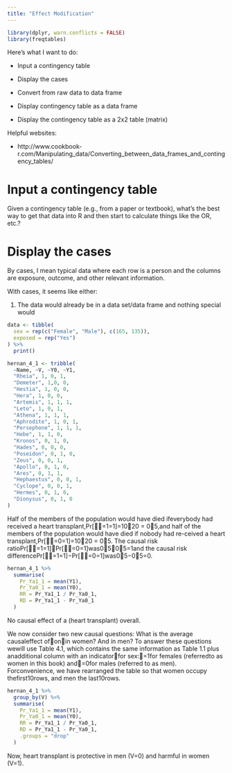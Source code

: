 ```yaml
---
title: "Effect Modification"
---
```


```r
library(dplyr, warn.conflicts = FALSE)
library(freqtables)
```

Here's what I want to do:

* Input a contingency table

* Display the cases

* Convert from raw data to data frame

* Display contingency table as a data frame

* Display the contingency table as a 2x2 table (matrix)

Helpful websites:

* http://www.cookbook-r.com/Manipulating_data/Converting_between_data_frames_and_contingency_tables/

# Input a contingency table

Given a contingency table (e.g., from a paper or textbook), what's the best way to get that data into R and then start to calculate things like the OR, etc.?



# Display the cases

By cases, I mean typical data where each row is a person and the columns are exposure, outcome, and other relevant information.

With cases, it seems like either: 

1. The data would already be in a data set/data frame and nothing special would 

```r
data <- tibble(
  sex = rep(c("Female", "Male"), c(165, 135)),
  exposed = rep("Yes")
) %>% 
  print()
```


```r
hernan_4_1 <- tribble(
  ~Name, ~V, ~Y0, ~Y1,
  "Rheia", 1, 0, 1, 
  "Demeter", 1,0, 0,
  "Hestia", 1, 0, 0,
  "Hera", 1, 0, 0,
  "Artemis", 1, 1, 1,
  "Leto", 1, 0, 1,
  "Athena", 1, 1, 1,
  "Aphrodite", 1, 0, 1,
  "Persephone", 1, 1, 1,
  "Hebe", 1, 1, 0,
  "Kronos", 0, 1, 0,
  "Hades", 0, 0, 0,
  "Poseidon", 0, 1, 0,
  "Zeus", 0, 0, 1,
  "Apollo", 0, 1, 0,
  "Ares", 0, 1, 1,
  "Hephaestus", 0, 0, 1,
  "Cyclope", 0, 0, 1,
  "Hermes", 0, 1, 0,
  "Dionysus", 0, 1, 0
)
```

Half of the members of the population would have died ifeverybody had received a heart transplant,Pr[=1=1]=1020 = 05,and half of the members of the population would have died if nobody had re-ceived a heart transplant,Pr[=0=1]=1020 = 05. The causal risk ratioPr[=1=1]Pr[=0=1]was0505=1and the causal risk differencePr[=1=1]−Pr[=0=1]was05−05=0.

```r
hernan_4_1 %>% 
  summarise(
    Pr_Ya1_1 = mean(Y1),
    Pr_Ya0_1 = mean(Y0),
    RR = Pr_Ya1_1 / Pr_Ya0_1,
    RD = Pr_Ya1_1 - Pr_Ya0_1
  )
```

No causal effect of a (heart transplant) overall. 

We now consider two new causal questions: What is the average causaleffect ofonin women?  And in men?  To answer these questions wewill use Table 4.1, which contains the same information as Table 1.1 plus anadditional column with an indicatorfor sex:=1for females (referredto as women in this book) and=0for males (referred to as men).  Forconvenience, we have rearranged the table so that women occupy thefirst10rows, and men the last10rows.

```r
hernan_4_1 %>% 
  group_by(V) %>% 
  summarise(
    Pr_Ya1_1 = mean(Y1),
    Pr_Ya0_1 = mean(Y0),
    RR = Pr_Ya1_1 / Pr_Ya0_1,
    RD = Pr_Ya1_1 - Pr_Ya0_1,
    .groups = "drop"
  )
```
Now, heart transplant is protective in men (V=0) and harmful in women (V=1).



























